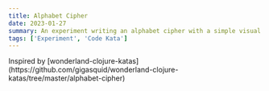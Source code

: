 ```yaml
---
title: Alphabet Cipher
date: 2023-01-27
summary: An experiment writing an alphabet cipher with a simple visual transition
tags: ['Experiment', 'Code Kata']
---
```



<div className="rich-text text-center">
  Inspired by
  [wonderland-clojure-katas](https://github.com/gigasquid/wonderland-clojure-katas/tree/master/alphabet-cipher)
</div>

<AlphabetCipher />
